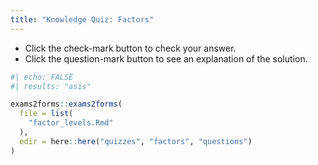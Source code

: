 ```yaml
---
title: "Knowledge Quiz: Factors"
---
```


::: {.column-margin}

:::: {.callout-note}
- Click the check-mark button to check your answer.
- Click the question-mark button to see an explanation of the solution.
::::

:::

```r
#| echo: FALSE
#| results: "asis"

exams2forms::exams2forms(
  file = list(
    "factor_levels.Rmd"
  ),
  edir = here::here("quizzes", "factors", "questions")
)
```
